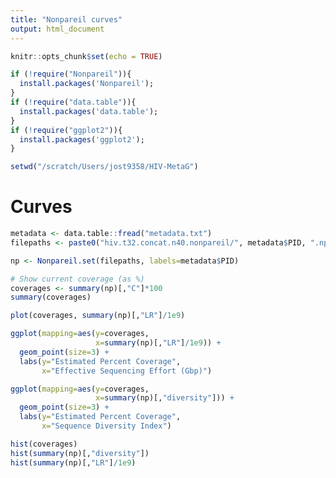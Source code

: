 ```yaml
---
title: "Nonpareil curves"
output: html_document
---
```


```r
knitr::opts_chunk$set(echo = TRUE)

if (!require("Nonpareil")){
  install.packages('Nonpareil');  
}
if (!require("data.table")){
  install.packages('data.table');  
}
if (!require("ggplot2")){
  install.packages('ggplot2');  
}

setwd("/scratch/Users/jost9358/HIV-MetaG")
```

# Curves
```r
metadata <- data.table::fread("metadata.txt")
filepaths <- paste0("hiv.t32.concat.n40.nonpareil/", metadata$PID, ".npo")

np <- Nonpareil.set(filepaths, labels=metadata$PID)

# Show current coverage (as %)
coverages <- summary(np)[,"C"]*100 
summary(coverages)

plot(coverages, summary(np)[,"LR"]/1e9)

ggplot(mapping=aes(y=coverages,
                   x=summary(np)[,"LR"]/1e9)) +
  geom_point(size=3) +
  labs(y="Estimated Percent Coverage",
       x="Effective Sequencing Effort (Gbp)")

ggplot(mapping=aes(y=coverages,
                   x=summary(np)[,"diversity"])) +
  geom_point(size=3) +
  labs(y="Estimated Percent Coverage",
       x="Sequence Diversity Index")

hist(coverages)
hist(summary(np)[,"diversity"])
hist(summary(np)[,"LR"]/1e9)

```